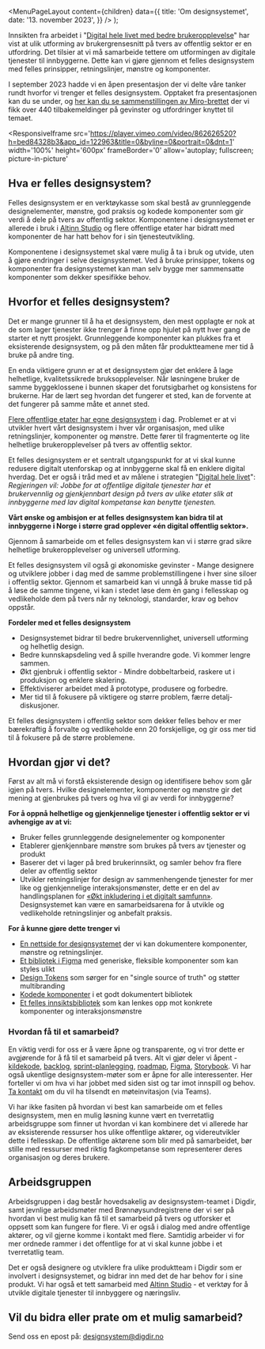 
<Meta
  title='Om designsystemet'
  description='Beskrivelse'
/>

  <MenuPageLayout
    content={children}
    data={{
      title: 'Om designsystemet',
      date: '13. november 2023',
    }}
  />
);

Innsikten fra arbeidet i "[Digital hele livet med bedre brukeropplevelse](https://www.digdir.no/sammenhengende-tjenester/retningslinjer-brukeropplevelse-og-designsystem/4652)" har vist at ulik utforming av brukergrensesnitt på tvers av offentlig sektor er en utfordring. Det tilsier at vi må samarbeide tettere om utformingen av digitale tjenester til innbyggerne. Dette kan vi gjøre gjennom et felles designsystem med felles prinsipper, retningslinjer, mønstre og komponenter.

I september 2023 hadde vi en åpen presentasjon der vi delte våre tanker rundt hvorfor vi trenger et felles designsystem. Opptaket fra presentasjonen kan du se under, og [her kan du se sammenstillingen av Miro-brettet](https://miro.com/app/board/uXjVMnk1ZM4=/?share_link_id=239809330169) der vi fikk over 440 tilbakemeldinger på gevinster og utfordringer knyttet til temaet.

<ResponsiveIframe
  src='https://player.vimeo.com/video/862626520?h=bed84328b3&app_id=122963&title=0&byline=0&portrait=0&dnt=1'
  width='100%'
  height='600px'
  frameBorder='0'
  allow='autoplay; fullscreen; picture-in-picture'
></ResponsiveIframe>

## Hva er felles designsystem?

Felles designsystem er en verktøykasse som skal bestå av grunnleggende designelementer, mønstre, god praksis og kodede komponenter som gir verdi å dele på tvers av offentlig sektor. Komponentene i designsystemet er allerede i bruk i [Altinn Studio](https://altinn.studio/) og flere offentlige etater har bidratt med komponenter de har hatt behov for i sin tjenesteutvikling.

Komponentene i designsystemet skal være mulig å ta i bruk og utvide, uten å gjøre endringer i selve designsystemet. Ved å bruke prinsipper, tokens og komponenter fra designsystemet kan man selv bygge mer sammensatte komponenter som dekker spesifikke behov.

## Hvorfor et felles designsystem?

Det er mange grunner til å ha et designsystem, den mest opplagte er nok at de som lager tjenester ikke trenger å finne opp hjulet på nytt hver gang de starter et nytt prosjekt. Grunnleggende komponenter kan plukkes fra et eksisterende designsystem, og på den måten får produktteamene mer tid å bruke på andre ting.

En enda viktigere grunn er at et designsystem gjør det enklere å lage helhetlige, kvalitetssikrede bruksopplevelser. Når løsningene bruker de samme byggeklossene i bunnen skaper det forutsigbarhet og konsistens for brukerne. Har de lært seg hvordan det fungerer et sted, kan de forvente at det fungerer på samme måte et annet sted.

[Flere offentlige etater har egne designsystem](https://github.com/digdir/designsystemet/wiki/Kartlegge-eksisterende-offentlige-designsystem) i dag. Problemet er at vi utvikler hvert vårt designsystem i hver vår organisasjon, med ulike retningslinjer, komponenter og mønstre. Dette fører til fragmenterte og lite helhetlige brukeropplevelser på tvers av offentlig sektor.

Et felles designsystem er et sentralt utgangspunkt for at vi skal kunne redusere digitalt utenforskap og at innbyggerne skal få en enklere digital hverdag. Det er også i tråd med et av målene i strategien "[Digital hele livet](https://www.regjeringen.no/contentassets/8f8751780e9749bfa8946526b51f10f4/digital-hele-livet.pdf)": _Regjeringen vil: Jobbe for at offentlige digitale tjenester har et brukervennlig og gjenkjennbart design på tvers av ulike etater slik at innbyggerne med lav digital kompetanse kan benytte tjenesten._

**Vårt ønske og ambisjon er at felles designsystem kan bidra til at innbyggerne i Norge i større grad opplever «én digital offentlig sektor».**

Gjennom å samarbeide om et felles designsystem kan vi i større grad sikre helhetlige brukeropplevelser og universell utforming.

Et felles designsystem vil også gi økonomiske gevinster - Mange designere og utviklere jobber i dag med de samme problemstillingene i hver sine siloer i offentlig sektor. Gjennom et samarbeid kan vi unngå å bruke masse tid på å løse de samme tingene, vi kan i stedet løse dem èn gang i fellesskap og vedlikeholde dem på tvers når ny teknologi, standarder, krav og behov oppstår.

**Fordeler med et felles designsystem**

- Designsystemet bidrar til bedre brukervennlighet, universell utforming og helhetlig design.
- Bedre kunnskapsdeling ved å spille hverandre gode. Vi kommer lengre sammen.
- Økt gjenbruk i offentlig sektor​ - Mindre dobbeltarbeid, raskere ut i produksjon og enklere skalering.
- Effektiviserer arbeidet med å prototype, produsere og forbedre.
- Mer tid til å fokusere på viktigere og større problem, færre detalj-diskusjoner.

Et felles designsystem i offentlig sektor som dekker felles behov er mer bærekraftig å forvalte og vedlikeholde enn 20 forskjellige, og gir oss mer tid til å fokusere på de større problemene.

## Hvordan gjør vi det?

Først av alt må vi forstå eksisterende design og identifisere behov som går igjen på tvers. Hvilke designelementer, komponenter og mønstre gir det mening at gjenbrukes på tvers og hva vil gi av verdi for innbyggerne?

**For å oppnå helhetlige og gjenkjennelige tjenester i offentlig sektor er vi avhengige av at vi:**

- Bruker felles grunnleggende designelementer og komponenter
- Etablerer gjenkjennbare mønstre som brukes på tvers av tjenester og produkt
- Baserer det vi lager på bred brukerinnsikt, og samler behov fra flere deler av offentlig sektor
- Utvikler retningslinjer for design av sammenhengende tjenester for mer like og gjenkjennelige interaksjonsmønster, dette er en del av handlingsplanen for [«Økt inkludering i et digitalt samfunn»](https://www.regjeringen.no/no/dokumenter/handlingsplan-for-auka-inkludering-i-eit-digitalt-samfunn/id2984233/). Designsystemet kan være en samarbeidsarena for å utvikle og vedlikeholde retningslinjer og anbefalt praksis.

**For å kunne gjøre dette trenger vi**

- [En nettside for designsystemet](https://designsystemet.no) der vi kan dokumentere komponenter, mønstre og retningslinjer.
- [Et bibliotek i Figma](https://www.figma.com/@designsystemet) med generiske, fleksible komponenter som kan styles ulikt
- [Design Tokens](/grunnleggende/designelementer/design-tokens) som sørger for en "single source of truth" og støtter multibranding
- [Kodede komponenter](https://storybook.designsystemet.no) i et godt dokumentert bibliotek
- [Et felles innsiktsbibliotek](https://github.com/digdir/innsiktsbibliotek) som kan lenkes opp mot konkrete komponenter og interaksjonsmønstre

### Hvordan få til et samarbeid?

En viktig verdi for oss er å være åpne og transparente, og vi tror dette er avgjørende for å få til et samarbeid på tvers. Alt vi gjør deler vi åpent - [kildekode](https://github.com/digdir/designsystemet), [backlog](https://github.com/orgs/digdir/projects/3/views/1), [sprint-planlegging](https://github.com/orgs/digdir/projects/3/views/8), [roadmap](https://github.com/orgs/digdir/projects/3/views/1?pane=issue&itemId=19744450), [Figma](https://www.figma.com/file/vpM9dqqQPHqU6ogfKp5tlr/Felles-komponenter?node-id=6615%3A20148&t=rJYuezxREbfP1OVv-1), [Storybook](https://storybook.designsystemet.no). Vi har også ukentlige designsystem-møter som er åpne for alle interessenter. Her forteller vi om hva vi har jobbet med siden sist og tar imot innspill og behov. [Ta kontakt](mailto:designsystem@digdir.no) om du vil ha tilsendt en møteinvitasjon (via Teams).

Vi har ikke fasiten på hvordan vi best kan samarbeide om et felles designsystem, men en mulig løsning kunne vært en tverretatlig arbeidsgruppe som finner ut hvordan vi kan kombinere det vi allerede har av eksisterende ressurser hos ulike offentlige aktører, og videreutvikler dette i fellesskap. De offentlige aktørene som blir med på samarbeidet, bør stille med ressurser med riktig fagkompetanse som representerer deres organisasjon og deres brukere.

## Arbeidsgruppen

Arbeidsgruppen i dag består hovedsakelig av designsystem-teamet i Digdir, samt jevnlige arbeidsmøter med Brønnøysundregistrene der vi ser på hvordan vi best mulig kan få til et samarbeid på tvers og utforsker et oppsett som kan fungere for flere. Vi er også i dialog med andre offentlige aktører, og vil gjerne komme i kontakt med flere. Samtidig arbeider vi for mer ordnede rammer i det offentlige for at vi skal kunne jobbe i et tverretatlig team.

Det er også designere og utviklere fra ulike produktteam i Digdir som er involvert i designsystemet, og bidrar inn med det de har behov for i sine produkt. Vi har også et tett samarbeid med [Altinn Studio](https://altinn.studio/) - et verktøy for å utvikle digitale tjenester til innbyggere og næringsliv.

## Vil du bidra eller prate om et mulig samarbeid?

Send oss en epost på:
[designsystem@digdir.no](mailto:designsystem@digdir.no)

